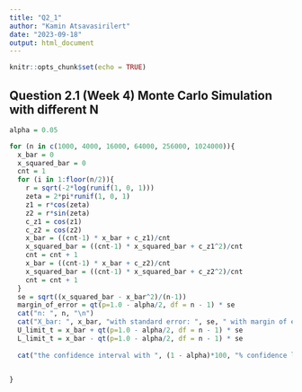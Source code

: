 ```yaml
---
title: "Q2_1"
author: "Kamin Atsavasirilert"
date: "2023-09-18"
output: html_document
---
```


```r
knitr::opts_chunk$set(echo = TRUE)
```

## Question 2.1 (Week 4) Monte Carlo Simulation with different N

```r
alpha = 0.05

for (n in c(1000, 4000, 16000, 64000, 256000, 1024000)){
  x_bar = 0
  x_squared_bar = 0
  cnt = 1
  for (i in 1:floor(n/2)){
    r = sqrt(-2*log(runif(1, 0, 1)))
    zeta = 2*pi*runif(1, 0, 1)
    z1 = r*cos(zeta)
    z2 = r*sin(zeta)
    c_z1 = cos(z1)
    c_z2 = cos(z2)
    x_bar = ((cnt-1) * x_bar + c_z1)/cnt
    x_squared_bar = ((cnt-1) * x_squared_bar + c_z1^2)/cnt
    cnt = cnt + 1
    x_bar = ((cnt-1) * x_bar + c_z2)/cnt
    x_squared_bar = ((cnt-1) * x_squared_bar + c_z2^2)/cnt
    cnt = cnt + 1
  }
  se = sqrt((x_squared_bar - x_bar^2)/(n-1))
  margin_of_error = qt(p=1.0 - alpha/2, df = n - 1) * se
  cat("n: ", n, "\n")
  cat("X_bar: ", x_bar, "with standard error: ", se, " with margin of error: ", margin_of_error, "\n")
  U_limit_t = x_bar + qt(p=1.0 - alpha/2, df = n - 1) * se
  L_limit_t = x_bar - qt(p=1.0 - alpha/2, df = n - 1) * se
  
  cat("the confidence interval with ", (1 - alpha)*100, "% confidence level is [", L_limit_t, ", ", U_limit_t, "]\n")


}
```